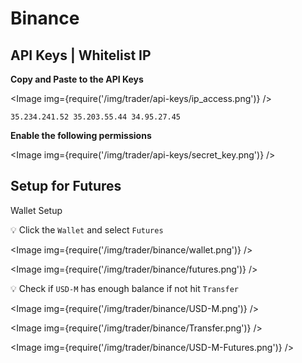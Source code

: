
# Binance


## API Keys | Whitelist IP

**Copy and Paste to the API Keys**

<Image img={require('/img/trader/api-keys/ip_access.png')} />

```
35.234.241.52 35.203.55.44 34.95.27.45
```

**Enable the following permissions**


<Image img={require('/img/trader/api-keys/secret_key.png')} />

## Setup for Futures 

Wallet Setup

💡 Click the ```Wallet``` and select ```Futures```

<Image img={require('/img/trader/binance/wallet.png')} />

<Image img={require('/img/trader/binance/futures.png')} />

💡 Check if ```USD-M``` has enough balance if not hit ```Transfer```

<Image img={require('/img/trader/binance/USD-M.png')} />

<Image img={require('/img/trader/binance/Transfer.png')} />

<Image img={require('/img/trader/binance/USD-M-Futures.png')} />
